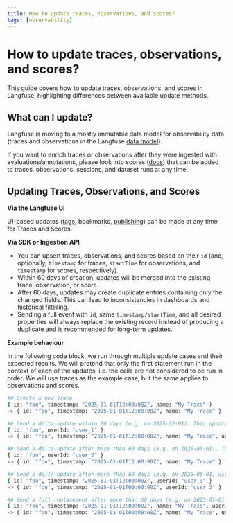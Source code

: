 ```yaml
---
title: How to update traces, observations, and scores?
tags: [observability]
---
```


# How to update traces, observations, and scores?

This guide covers how to update traces, observations, and scores in Langfuse, highlighting differences between available update methods.

## What can I update?

Langfuse is moving to a mostly immutable data model for observability data (traces and observations in the Langfuse [data model](/docs/observability/data-model)).

If you want to enrich traces or observations after they were ingested with evaluations/annotations, please look into scores ([docs](/docs/evaluation/evaluation-methods/custom-scores)) that can be added to traces, observations, sessions, and dataset runs at any time.

## Updating Traces, Observations, and Scores

**Via the Langfuse UI**

UI-based updates ([tags](/docs/observability/features/tags), bookmarks, [publishing](/docs/observability/features/url)) can be made at any time for Traces and Scores.

**Via SDK or Ingestion API**

- You can upsert traces, observations, and scores based on their `id` (and, optionally, `timestamp` for traces, `startTime` for observations, and `timestamp` for scores, respectively).
- Within 60 days of creation, updates will be merged into the existing trace, observation, or score.
- After 60 days, updates may create duplicate entries containing only the changed fields. This can lead to inconsistencies in dashboards and historical filtering.
- Sending a full event with `id`, same `timestamp/startTime`, and all desired properties will always replace the existing record instead of producing a duplicate and is recommended for long-term updates.

**Example behaviour**

In the following code block, we run through multiple update cases and their expected results.
We will pretend that only the first statement run in the context of each of the updates, i.e. the calls are not considered to be run in order.
We will use traces as the example case, but the same applies to observations and scores.

```bash
## Create a new trace
{ id: "foo", timestamp: "2025-01-01T12:00:00Z", name: "My Trace" }
-> { id: "foo", timestamp: "2025-01-01T12:00:00Z", name: "My Trace" }

## Send a delta-update within 60 days (e.g. on 2025-02-01). This updates the original trace.
{ id: "foo", userId: "user_1" }
-> { id: "foo", timestamp: "2025-01-01T12:00:00Z", name: "My Trace", userId: "user_1" }

## Send a delta-update after more than 60 days (e.g. on 2025-05-01). This creates a duplicate record.
{ id: "foo", userId: "user_2" }
-> { id: "foo", timestamp: "2025-01-01T12:00:00Z", name: "My Trace" }, { id: "foo", timestamp: "2025-05-01T00:00:00Z", userId: "user_2" }

## Send a delta-update after more than 60 days (e.g. on 2025-05-01) with the original timestamp. This will replace the original record.
{ id: "foo", timestamp: "2025-01-01T12:00:00Z", userId: "user_3" }
-> { id: "foo", timestamp: "2025-01-01T00:00:00Z", userId: "user_3" }

## Send a full replacement after more than 60 days (e.g. on 2025-05-01) with the original timestamp. This will replace the original record.
{ id: "foo", timestamp: "2025-01-01T12:00:00Z", name: "My Trace", userId: "user_4" }
-> { id: "foo", timestamp: "2025-01-01T00:00:00Z", name: "My Trace", userId: "user_4" }
```
